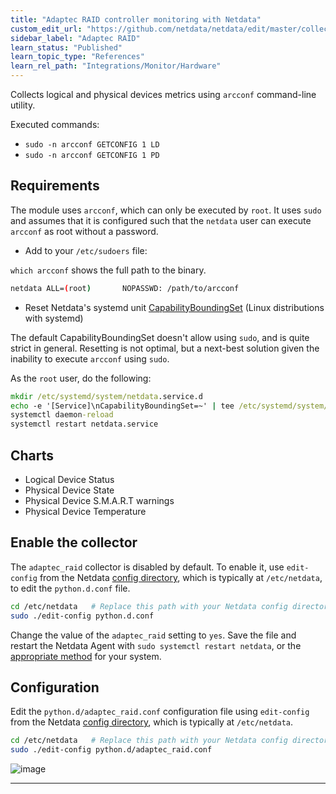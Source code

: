 ```yaml
---
title: "Adaptec RAID controller monitoring with Netdata"
custom_edit_url: "https://github.com/netdata/netdata/edit/master/collectors/python.d.plugin/adaptec_raid/README.md"
sidebar_label: "Adaptec RAID"
learn_status: "Published"
learn_topic_type: "References"
learn_rel_path: "Integrations/Monitor/Hardware"
---
```



Collects logical and physical devices metrics using `arcconf` command-line utility.

Executed commands:

- `sudo -n arcconf GETCONFIG 1 LD`
- `sudo -n arcconf GETCONFIG 1 PD`

## Requirements

The module uses `arcconf`, which can only be executed by `root`. It uses
`sudo` and assumes that it is configured such that the `netdata` user can execute `arcconf` as root without a password.

-  Add to your `/etc/sudoers` file:

`which arcconf` shows the full path to the binary.

```bash
netdata ALL=(root)       NOPASSWD: /path/to/arcconf
```

- Reset Netdata's systemd
  unit [CapabilityBoundingSet](https://www.freedesktop.org/software/systemd/man/systemd.exec.html#Capabilities) (Linux
  distributions with systemd)

The default CapabilityBoundingSet doesn't allow using `sudo`, and is quite strict in general. Resetting is not optimal, but a next-best solution given the inability to execute `arcconf` using `sudo`.


As the `root` user, do the following:

```cmd
mkdir /etc/systemd/system/netdata.service.d
echo -e '[Service]\nCapabilityBoundingSet=~' | tee /etc/systemd/system/netdata.service.d/unset-capability-bounding-set.conf
systemctl daemon-reload
systemctl restart netdata.service
```

## Charts

- Logical Device Status
- Physical Device State
- Physical Device S.M.A.R.T warnings
- Physical Device Temperature

## Enable the collector

The `adaptec_raid` collector is disabled by default. To enable it, use `edit-config` from the
Netdata [config directory](/docs/nightly/setup), which is typically at `/etc/netdata`, to edit the `python.d.conf`
file.

```bash
cd /etc/netdata   # Replace this path with your Netdata config directory, if different
sudo ./edit-config python.d.conf
```

Change the value of the `adaptec_raid` setting to `yes`. Save the file and restart the Netdata Agent with `sudo
systemctl restart netdata`, or the [appropriate method](/docs/nightly/operations/start-stop-or-restart-the-netdata-agent) for your system.

## Configuration

Edit the `python.d/adaptec_raid.conf` configuration file using `edit-config` from the
Netdata [config directory](/docs/nightly/setup), which is typically at `/etc/netdata`.

```bash
cd /etc/netdata   # Replace this path with your Netdata config directory, if different
sudo ./edit-config python.d/adaptec_raid.conf
```

![image](https://user-images.githubusercontent.com/22274335/47278133-6d306680-d601-11e8-87c2-cc9c0f42d686.png)

---


